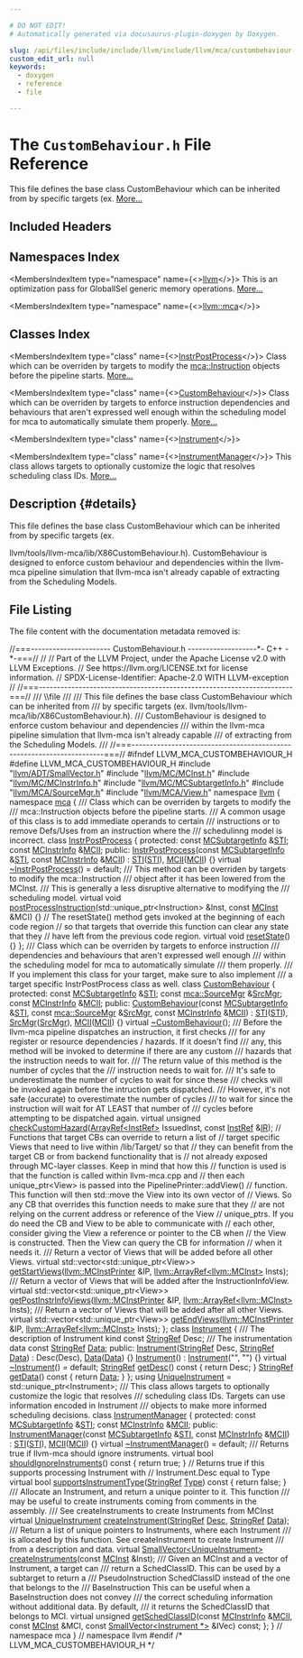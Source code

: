 ```yaml
---

# DO NOT EDIT!
# Automatically generated via docusaurus-plugin-doxygen by Doxygen.

slug: /api/files/include/include/llvm/include/llvm/mca/custombehaviour-h
custom_edit_url: null
keywords:
  - doxygen
  - reference
  - file

---
```





# The `CustomBehaviour.h` File Reference

<DoxygenPage pluginConfig={pluginConfig}>

This file defines the base class CustomBehaviour which can be inherited from by specific targets (ex. <a href="#details">More...</a>

## Included Headers

<IncludesList>
<IncludesListItem
  filePath="llvm/ADT/SmallVector.h"
  permalink="/docs/api/files/include/include/llvm/include/llvm/adt/smallvector-h"
  isLocal="true" />
<IncludesListItem
  filePath="llvm/MC/MCInst.h"
  permalink="/docs/api/files/include/include/llvm/include/llvm/mc/mcinst-h"
  isLocal="true" />
<IncludesListItem
  filePath="llvm/MC/MCInstrInfo.h"
  permalink="/docs/api/files/include/include/llvm/include/llvm/mc/mcinstrinfo-h"
  isLocal="true" />
<IncludesListItem
  filePath="llvm/MC/MCSubtargetInfo.h"
  permalink="/docs/api/files/include/include/llvm/include/llvm/mc/mcsubtargetinfo-h"
  isLocal="true" />
<IncludesListItem
  filePath="llvm/MCA/SourceMgr.h"
  permalink="/docs/api/files/include/include/llvm/include/llvm/mca/sourcemgr-h"
  isLocal="true" />
<IncludesListItem
  filePath="llvm/MCA/View.h"
  permalink="/docs/api/files/include/include/llvm/include/llvm/mca/view-h"
  isLocal="true" />
</IncludesList>

## Namespaces Index

<MembersIndex>

<MembersIndexItem
  type="namespace"
  name={<><a href="/docs/api/namespaces/llvm">llvm</a></>}>
This is an optimization pass for GlobalISel generic memory operations. <a href="/docs/api/namespaces/llvm/#details">More...</a>
</MembersIndexItem>

<MembersIndexItem
  type="namespace"
  name={<><a href="/docs/api/namespaces/llvm/mca">llvm::mca</a></>}>
</MembersIndexItem>

</MembersIndex>

## Classes Index

<MembersIndex>

<MembersIndexItem
  type="class"
  name={<><a href="/docs/api/classes/llvm/mca/instrpostprocess">InstrPostProcess</a></>}>
Class which can be overriden by targets to modify the <a href="/docs/api/classes/llvm/mca/instruction">mca::Instruction</a> objects before the pipeline starts. <a href="/docs/api/classes/llvm/mca/instrpostprocess/#details">More...</a>
</MembersIndexItem>

<MembersIndexItem
  type="class"
  name={<><a href="/docs/api/classes/llvm/mca/custombehaviour">CustomBehaviour</a></>}>
Class which can be overriden by targets to enforce instruction dependencies and behaviours that aren&#39;t expressed well enough within the scheduling model for mca to automatically simulate them properly. <a href="/docs/api/classes/llvm/mca/custombehaviour/#details">More...</a>
</MembersIndexItem>

<MembersIndexItem
  type="class"
  name={<><a href="/docs/api/classes/llvm/mca/instrument">Instrument</a></>}>
</MembersIndexItem>

<MembersIndexItem
  type="class"
  name={<><a href="/docs/api/classes/llvm/mca/instrumentmanager">InstrumentManager</a></>}>
This class allows targets to optionally customize the logic that resolves scheduling class IDs. <a href="/docs/api/classes/llvm/mca/instrumentmanager/#details">More...</a>
</MembersIndexItem>

</MembersIndex>

## Description {#details}

This file defines the base class CustomBehaviour which can be inherited from by specific targets (ex.

llvm/tools/llvm-mca/lib/X86CustomBehaviour.h). CustomBehaviour is designed to enforce custom behaviour and dependencies within the llvm-mca pipeline simulation that llvm-mca isn&#39;t already capable of extracting from the Scheduling Models.

## File Listing

The file content with the documentation metadata removed is:

<ProgramListing>

<Link id="l00001" /><CodeLine lineNumber="1"><Highlight kind="comment">//===---------------------- CustomBehaviour.h -------------------&#42;- C++ -&#42;-===//</Highlight><Highlight kind="normal"></Highlight></CodeLine>
<Link id="l00002" /><CodeLine lineNumber="2"><Highlight kind="normal"></Highlight><Highlight kind="comment">//</Highlight><Highlight kind="normal"></Highlight></CodeLine>
<Link id="l00003" /><CodeLine lineNumber="3"><Highlight kind="normal"></Highlight><Highlight kind="comment">// Part of the LLVM Project, under the Apache License v2.0 with LLVM Exceptions.</Highlight><Highlight kind="normal"></Highlight></CodeLine>
<Link id="l00004" /><CodeLine lineNumber="4"><Highlight kind="normal"></Highlight><Highlight kind="comment">// See https://llvm.org/LICENSE.txt for license information.</Highlight><Highlight kind="normal"></Highlight></CodeLine>
<Link id="l00005" /><CodeLine lineNumber="5"><Highlight kind="normal"></Highlight><Highlight kind="comment">// SPDX-License-Identifier: Apache-2.0 WITH LLVM-exception</Highlight><Highlight kind="normal"></Highlight></CodeLine>
<Link id="l00006" /><CodeLine lineNumber="6"><Highlight kind="normal"></Highlight><Highlight kind="comment">//</Highlight><Highlight kind="normal"></Highlight></CodeLine>
<Link id="l00007" /><CodeLine lineNumber="7"><Highlight kind="normal"></Highlight><Highlight kind="comment">//===----------------------------------------------------------------------===//</Highlight><Highlight kind="comment"></Highlight></CodeLine>
<Link id="l00008" /><CodeLine lineNumber="8"><Highlight kind="comment">/// \\file</Highlight></CodeLine>
<Link id="l00009" /><CodeLine lineNumber="9"><Highlight kind="comment">///</Highlight></CodeLine>
<Link id="l00010" /><CodeLine lineNumber="10"><Highlight kind="comment">/// This file defines the base class CustomBehaviour which can be inherited from</Highlight></CodeLine>
<Link id="l00011" /><CodeLine lineNumber="11"><Highlight kind="comment">/// by specific targets (ex. llvm/tools/llvm-mca/lib/X86CustomBehaviour.h).</Highlight></CodeLine>
<Link id="l00012" /><CodeLine lineNumber="12"><Highlight kind="comment">/// CustomBehaviour is designed to enforce custom behaviour and dependencies</Highlight></CodeLine>
<Link id="l00013" /><CodeLine lineNumber="13"><Highlight kind="comment">/// within the llvm-mca pipeline simulation that llvm-mca isn&#39;t already capable</Highlight></CodeLine>
<Link id="l00014" /><CodeLine lineNumber="14"><Highlight kind="comment">/// of extracting from the Scheduling Models.</Highlight></CodeLine>
<Link id="l00015" /><CodeLine lineNumber="15"><Highlight kind="comment">///</Highlight><Highlight kind="normal"></Highlight></CodeLine>
<Link id="l00016" /><CodeLine lineNumber="16"><Highlight kind="normal"></Highlight><Highlight kind="comment">//===----------------------------------------------------------------------===//</Highlight><Highlight kind="normal"></Highlight></CodeLine>
<Link id="l00017" /><CodeLine lineNumber="17"><Highlight kind="normal"></Highlight></CodeLine>
<Link id="l00018" /><CodeLine lineNumber="18"><Highlight kind="normal"></Highlight><Highlight kind="preprocessor">#ifndef LLVM&#95;MCA&#95;CUSTOMBEHAVIOUR&#95;H</Highlight><Highlight kind="normal"></Highlight></CodeLine>
<Link id="l00019" /><CodeLine lineNumber="19"><Highlight kind="normal"></Highlight><Highlight kind="preprocessor">#define LLVM&#95;MCA&#95;CUSTOMBEHAVIOUR&#95;H</Highlight><Highlight kind="normal"></Highlight></CodeLine>
<Link id="l00020" /><CodeLine lineNumber="20"><Highlight kind="normal"></Highlight></CodeLine>
<Link id="l00021" /><CodeLine lineNumber="21"><Highlight kind="normal"></Highlight><Highlight kind="preprocessor">#include &quot;<a href="/docs/api/files/include/include/llvm/include/llvm/adt/smallvector-h">llvm/ADT/SmallVector.h</a>&quot;</Highlight><Highlight kind="normal"></Highlight></CodeLine>
<Link id="l00022" /><CodeLine lineNumber="22"><Highlight kind="normal"></Highlight><Highlight kind="preprocessor">#include &quot;<a href="/docs/api/files/include/include/llvm/include/llvm/mc/mcinst-h">llvm/MC/MCInst.h</a>&quot;</Highlight><Highlight kind="normal"></Highlight></CodeLine>
<Link id="l00023" /><CodeLine lineNumber="23"><Highlight kind="normal"></Highlight><Highlight kind="preprocessor">#include &quot;<a href="/docs/api/files/include/include/llvm/include/llvm/mc/mcinstrinfo-h">llvm/MC/MCInstrInfo.h</a>&quot;</Highlight><Highlight kind="normal"></Highlight></CodeLine>
<Link id="l00024" /><CodeLine lineNumber="24"><Highlight kind="normal"></Highlight><Highlight kind="preprocessor">#include &quot;<a href="/docs/api/files/include/include/llvm/include/llvm/mc/mcsubtargetinfo-h">llvm/MC/MCSubtargetInfo.h</a>&quot;</Highlight><Highlight kind="normal"></Highlight></CodeLine>
<Link id="l00025" /><CodeLine lineNumber="25"><Highlight kind="normal"></Highlight><Highlight kind="preprocessor">#include &quot;<a href="/docs/api/files/include/include/llvm/include/llvm/mca/sourcemgr-h">llvm/MCA/SourceMgr.h</a>&quot;</Highlight><Highlight kind="normal"></Highlight></CodeLine>
<Link id="l00026" /><CodeLine lineNumber="26"><Highlight kind="normal"></Highlight><Highlight kind="preprocessor">#include &quot;<a href="/docs/api/files/include/include/llvm/include/llvm/mca/view-h">llvm/MCA/View.h</a>&quot;</Highlight><Highlight kind="normal"></Highlight></CodeLine>
<Link id="l00027" /><CodeLine lineNumber="27"><Highlight kind="normal"></Highlight></CodeLine>
<Link id="l00028" /><CodeLine lineNumber="28"><Highlight kind="normal"></Highlight><Highlight kind="keyword">namespace </Highlight><Highlight kind="normal"><a href="/docs/api/namespaces/llvm">llvm</a> &#123;</Highlight></CodeLine>
<Link id="l00029" /><CodeLine lineNumber="29"><Highlight kind="normal"></Highlight><Highlight kind="keyword">namespace </Highlight><Highlight kind="normal"><a href="/docs/api/namespaces/llvm/mca">mca</a> &#123;</Highlight></CodeLine>
<Link id="l00030" /><CodeLine lineNumber="30"><Highlight kind="normal"></Highlight><Highlight kind="comment"></Highlight></CodeLine>
<Link id="l00031" /><CodeLine lineNumber="31"><Highlight kind="comment">/// Class which can be overriden by targets to modify the</Highlight></CodeLine>
<Link id="l00032" /><CodeLine lineNumber="32"><Highlight kind="comment">/// mca::Instruction objects before the pipeline starts.</Highlight></CodeLine>
<Link id="l00033" /><CodeLine lineNumber="33"><Highlight kind="comment">/// A common usage of this class is to add immediate operands to certain</Highlight></CodeLine>
<Link id="l00034" /><CodeLine lineNumber="34"><Highlight kind="comment">/// instructions or to remove Defs/Uses from an instruction where the</Highlight></CodeLine>
<Link id="l00035" /><CodeLine lineNumber="35"><Highlight kind="comment">/// schedulinng model is incorrect.</Highlight><Highlight kind="normal"></Highlight></CodeLine>
<Link id="l00036" /><CodeLine lineNumber="36" lineLink="/docs/api/classes/llvm/mca/instrpostprocess"><Highlight kind="normal"></Highlight><Highlight kind="keyword">class </Highlight><Highlight kind="normal"><a href="/docs/api/classes/llvm/mca/instrpostprocess/#ad0c98ba2801809b09e24b4c270abcc85">InstrPostProcess</a> &#123;</Highlight></CodeLine>
<Link id="l00037" /><CodeLine lineNumber="37"><Highlight kind="normal"></Highlight><Highlight kind="keyword">protected</Highlight><Highlight kind="normal">:</Highlight></CodeLine>
<Link id="l00038" /><CodeLine lineNumber="38" lineLink="/docs/api/classes/llvm/mca/instrpostprocess/#a7c4d4cfb0828cb3ed1f40e38b1ca3c2a"><Highlight kind="normal">  </Highlight><Highlight kind="keyword">const</Highlight><Highlight kind="normal"> <a href="/docs/api/classes/llvm/mcsubtargetinfo">MCSubtargetInfo</a> &amp;<a href="/docs/api/classes/llvm/mca/instrpostprocess/#a7c4d4cfb0828cb3ed1f40e38b1ca3c2a">STI</a>;</Highlight></CodeLine>
<Link id="l00039" /><CodeLine lineNumber="39" lineLink="/docs/api/classes/llvm/mca/instrpostprocess/#aac08030fd3e230d4d35e745849ecd789"><Highlight kind="normal">  </Highlight><Highlight kind="keyword">const</Highlight><Highlight kind="normal"> <a href="/docs/api/classes/llvm/mcinstrinfo">MCInstrInfo</a> &amp;<a href="/docs/api/classes/llvm/mca/instrpostprocess/#aac08030fd3e230d4d35e745849ecd789">MCII</a>;</Highlight></CodeLine>
<Link id="l00040" /><CodeLine lineNumber="40"><Highlight kind="normal"></Highlight></CodeLine>
<Link id="l00041" /><CodeLine lineNumber="41"><Highlight kind="normal"></Highlight><Highlight kind="keyword">public</Highlight><Highlight kind="normal">:</Highlight></CodeLine>
<Link id="l00042" /><CodeLine lineNumber="42" lineLink="/docs/api/classes/llvm/mca/instrpostprocess/#ad0c98ba2801809b09e24b4c270abcc85"><Highlight kind="normal">  <a href="/docs/api/classes/llvm/mca/instrpostprocess/#ad0c98ba2801809b09e24b4c270abcc85">InstrPostProcess</a>(</Highlight><Highlight kind="keyword">const</Highlight><Highlight kind="normal"> <a href="/docs/api/classes/llvm/mcsubtargetinfo">MCSubtargetInfo</a> &amp;<a href="/docs/api/classes/llvm/mca/instrpostprocess/#a7c4d4cfb0828cb3ed1f40e38b1ca3c2a">STI</a>, </Highlight><Highlight kind="keyword">const</Highlight><Highlight kind="normal"> <a href="/docs/api/classes/llvm/mcinstrinfo">MCInstrInfo</a> &amp;<a href="/docs/api/classes/llvm/mca/instrpostprocess/#aac08030fd3e230d4d35e745849ecd789">MCII</a>)</Highlight></CodeLine>
<Link id="l00043" /><CodeLine lineNumber="43"><Highlight kind="normal">      : <a href="/docs/api/classes/llvm/mca/instrpostprocess/#a7c4d4cfb0828cb3ed1f40e38b1ca3c2a">STI</a>(<a href="/docs/api/classes/llvm/mca/instrpostprocess/#a7c4d4cfb0828cb3ed1f40e38b1ca3c2a">STI</a>), <a href="/docs/api/classes/llvm/mca/instrpostprocess/#aac08030fd3e230d4d35e745849ecd789">MCII</a>(<a href="/docs/api/classes/llvm/mca/instrpostprocess/#aac08030fd3e230d4d35e745849ecd789">MCII</a>) &#123;&#125;</Highlight></CodeLine>
<Link id="l00044" /><CodeLine lineNumber="44"><Highlight kind="normal"></Highlight></CodeLine>
<Link id="l00045" /><CodeLine lineNumber="45" lineLink="/docs/api/classes/llvm/mca/instrpostprocess/#a1a7f5a72800cd6ee9f084b8d384a9b63"><Highlight kind="normal">  </Highlight><Highlight kind="keyword">virtual</Highlight><Highlight kind="normal"> <a href="/docs/api/classes/llvm/mca/instrpostprocess/#a1a7f5a72800cd6ee9f084b8d384a9b63">~InstrPostProcess</a>() = </Highlight><Highlight kind="keywordflow">default</Highlight><Highlight kind="normal">;</Highlight></CodeLine>
<Link id="l00046" /><CodeLine lineNumber="46"><Highlight kind="normal"></Highlight><Highlight kind="comment"></Highlight></CodeLine>
<Link id="l00047" /><CodeLine lineNumber="47"><Highlight kind="comment">  /// This method can be overriden by targets to modify the mca::Instruction</Highlight></CodeLine>
<Link id="l00048" /><CodeLine lineNumber="48"><Highlight kind="comment">  /// object after it has been lowered from the MCInst.</Highlight></CodeLine>
<Link id="l00049" /><CodeLine lineNumber="49"><Highlight kind="comment">  /// This is generally a less disruptive alternative to modifying the</Highlight></CodeLine>
<Link id="l00050" /><CodeLine lineNumber="50"><Highlight kind="comment">  /// scheduling model.</Highlight><Highlight kind="normal"></Highlight></CodeLine>
<Link id="l00051" /><CodeLine lineNumber="51" lineLink="/docs/api/classes/llvm/mca/instrpostprocess/#a0aebc085377df021eeab8e14dd58d6b0"><Highlight kind="normal">  </Highlight><Highlight kind="keyword">virtual</Highlight><Highlight kind="normal"> </Highlight><Highlight kind="keywordtype">void</Highlight><Highlight kind="normal"> <a href="/docs/api/classes/llvm/mca/instrpostprocess/#a0aebc085377df021eeab8e14dd58d6b0">postProcessInstruction</a>(std::unique&#95;ptr&lt;Instruction&gt; &amp;Inst,</Highlight></CodeLine>
<Link id="l00052" /><CodeLine lineNumber="52"><Highlight kind="normal">                                      </Highlight><Highlight kind="keyword">const</Highlight><Highlight kind="normal"> <a href="/docs/api/classes/llvm/mcinst">MCInst</a> &amp;MCI) &#123;&#125;</Highlight></CodeLine>
<Link id="l00053" /><CodeLine lineNumber="53"><Highlight kind="normal"></Highlight></CodeLine>
<Link id="l00054" /><CodeLine lineNumber="54"><Highlight kind="normal">  </Highlight><Highlight kind="comment">// The resetState() method gets invoked at the beginning of each code region</Highlight><Highlight kind="normal"></Highlight></CodeLine>
<Link id="l00055" /><CodeLine lineNumber="55"><Highlight kind="normal">  </Highlight><Highlight kind="comment">// so that targets that override this function can clear any state that they</Highlight><Highlight kind="normal"></Highlight></CodeLine>
<Link id="l00056" /><CodeLine lineNumber="56"><Highlight kind="normal">  </Highlight><Highlight kind="comment">// have left from the previous code region.</Highlight><Highlight kind="normal"></Highlight></CodeLine>
<Link id="l00057" /><CodeLine lineNumber="57" lineLink="/docs/api/classes/llvm/mca/instrpostprocess/#ae60ea005c6d78a21c2e8ebbd22fbd6c6"><Highlight kind="normal">  </Highlight><Highlight kind="keyword">virtual</Highlight><Highlight kind="normal"> </Highlight><Highlight kind="keywordtype">void</Highlight><Highlight kind="normal"> <a href="/docs/api/classes/llvm/mca/instrpostprocess/#ae60ea005c6d78a21c2e8ebbd22fbd6c6">resetState</a>() &#123;&#125;</Highlight></CodeLine>
<Link id="l00058" /><CodeLine lineNumber="58"><Highlight kind="normal">&#125;;</Highlight></CodeLine>
<Link id="l00059" /><CodeLine lineNumber="59"><Highlight kind="normal"></Highlight><Highlight kind="comment"></Highlight></CodeLine>
<Link id="l00060" /><CodeLine lineNumber="60"><Highlight kind="comment">/// Class which can be overriden by targets to enforce instruction</Highlight></CodeLine>
<Link id="l00061" /><CodeLine lineNumber="61"><Highlight kind="comment">/// dependencies and behaviours that aren&#39;t expressed well enough</Highlight></CodeLine>
<Link id="l00062" /><CodeLine lineNumber="62"><Highlight kind="comment">/// within the scheduling model for mca to automatically simulate</Highlight></CodeLine>
<Link id="l00063" /><CodeLine lineNumber="63"><Highlight kind="comment">/// them properly.</Highlight></CodeLine>
<Link id="l00064" /><CodeLine lineNumber="64"><Highlight kind="comment">/// If you implement this class for your target, make sure to also implement</Highlight></CodeLine>
<Link id="l00065" /><CodeLine lineNumber="65"><Highlight kind="comment">/// a target specific InstrPostProcess class as well.</Highlight><Highlight kind="normal"></Highlight></CodeLine>
<Link id="l00066" /><CodeLine lineNumber="66" lineLink="/docs/api/classes/llvm/mca/custombehaviour"><Highlight kind="normal"></Highlight><Highlight kind="keyword">class </Highlight><Highlight kind="normal"><a href="/docs/api/classes/llvm/mca/custombehaviour/#ad9c2ca3f16c7d9d1c6cd4a20269ba729">CustomBehaviour</a> &#123;</Highlight></CodeLine>
<Link id="l00067" /><CodeLine lineNumber="67"><Highlight kind="normal"></Highlight><Highlight kind="keyword">protected</Highlight><Highlight kind="normal">:</Highlight></CodeLine>
<Link id="l00068" /><CodeLine lineNumber="68" lineLink="/docs/api/classes/llvm/mca/custombehaviour/#a8f327d1084786084e10242b9868cdf74"><Highlight kind="normal">  </Highlight><Highlight kind="keyword">const</Highlight><Highlight kind="normal"> <a href="/docs/api/classes/llvm/mcsubtargetinfo">MCSubtargetInfo</a> &amp;<a href="/docs/api/classes/llvm/mca/custombehaviour/#a8f327d1084786084e10242b9868cdf74">STI</a>;</Highlight></CodeLine>
<Link id="l00069" /><CodeLine lineNumber="69" lineLink="/docs/api/classes/llvm/mca/custombehaviour/#a818762e038ef7ffa0d5c2bc9822961c5"><Highlight kind="normal">  </Highlight><Highlight kind="keyword">const</Highlight><Highlight kind="normal"> <a href="/docs/api/structs/llvm/mca/sourcemgr">mca::SourceMgr</a> &amp;<a href="/docs/api/classes/llvm/mca/custombehaviour/#a818762e038ef7ffa0d5c2bc9822961c5">SrcMgr</a>;</Highlight></CodeLine>
<Link id="l00070" /><CodeLine lineNumber="70" lineLink="/docs/api/classes/llvm/mca/custombehaviour/#a15a50057bc7184990fc2b2885321821b"><Highlight kind="normal">  </Highlight><Highlight kind="keyword">const</Highlight><Highlight kind="normal"> <a href="/docs/api/classes/llvm/mcinstrinfo">MCInstrInfo</a> &amp;<a href="/docs/api/classes/llvm/mca/custombehaviour/#a15a50057bc7184990fc2b2885321821b">MCII</a>;</Highlight></CodeLine>
<Link id="l00071" /><CodeLine lineNumber="71"><Highlight kind="normal"></Highlight></CodeLine>
<Link id="l00072" /><CodeLine lineNumber="72"><Highlight kind="normal"></Highlight><Highlight kind="keyword">public</Highlight><Highlight kind="normal">:</Highlight></CodeLine>
<Link id="l00073" /><CodeLine lineNumber="73" lineLink="/docs/api/classes/llvm/mca/custombehaviour/#ad9c2ca3f16c7d9d1c6cd4a20269ba729"><Highlight kind="normal">  <a href="/docs/api/classes/llvm/mca/custombehaviour/#ad9c2ca3f16c7d9d1c6cd4a20269ba729">CustomBehaviour</a>(</Highlight><Highlight kind="keyword">const</Highlight><Highlight kind="normal"> <a href="/docs/api/classes/llvm/mcsubtargetinfo">MCSubtargetInfo</a> &amp;<a href="/docs/api/classes/llvm/mca/custombehaviour/#a8f327d1084786084e10242b9868cdf74">STI</a>, </Highlight><Highlight kind="keyword">const</Highlight><Highlight kind="normal"> <a href="/docs/api/structs/llvm/mca/sourcemgr">mca::SourceMgr</a> &amp;<a href="/docs/api/classes/llvm/mca/custombehaviour/#a818762e038ef7ffa0d5c2bc9822961c5">SrcMgr</a>,</Highlight></CodeLine>
<Link id="l00074" /><CodeLine lineNumber="74"><Highlight kind="normal">                  </Highlight><Highlight kind="keyword">const</Highlight><Highlight kind="normal"> <a href="/docs/api/classes/llvm/mcinstrinfo">MCInstrInfo</a> &amp;<a href="/docs/api/classes/llvm/mca/custombehaviour/#a15a50057bc7184990fc2b2885321821b">MCII</a>)</Highlight></CodeLine>
<Link id="l00075" /><CodeLine lineNumber="75"><Highlight kind="normal">      : <a href="/docs/api/classes/llvm/mca/custombehaviour/#a8f327d1084786084e10242b9868cdf74">STI</a>(<a href="/docs/api/classes/llvm/mca/custombehaviour/#a8f327d1084786084e10242b9868cdf74">STI</a>), <a href="/docs/api/classes/llvm/mca/custombehaviour/#a818762e038ef7ffa0d5c2bc9822961c5">SrcMgr</a>(<a href="/docs/api/classes/llvm/mca/custombehaviour/#a818762e038ef7ffa0d5c2bc9822961c5">SrcMgr</a>), <a href="/docs/api/classes/llvm/mca/custombehaviour/#a15a50057bc7184990fc2b2885321821b">MCII</a>(<a href="/docs/api/classes/llvm/mca/custombehaviour/#a15a50057bc7184990fc2b2885321821b">MCII</a>) &#123;&#125;</Highlight></CodeLine>
<Link id="l00076" /><CodeLine lineNumber="76"><Highlight kind="normal"></Highlight></CodeLine>
<Link id="l00077" /><CodeLine lineNumber="77" lineLink="/docs/api/classes/llvm/mca/custombehaviour/#a62666ccd5a13e55da4d4b03c80a4c75f"><Highlight kind="normal">  </Highlight><Highlight kind="keyword">virtual</Highlight><Highlight kind="normal"> <a href="/docs/api/classes/llvm/mca/custombehaviour/#a62666ccd5a13e55da4d4b03c80a4c75f">~CustomBehaviour</a>();</Highlight></CodeLine>
<Link id="l00078" /><CodeLine lineNumber="78"><Highlight kind="normal"></Highlight><Highlight kind="comment"></Highlight></CodeLine>
<Link id="l00079" /><CodeLine lineNumber="79"><Highlight kind="comment">  /// Before the llvm-mca pipeline dispatches an instruction, it first checks</Highlight></CodeLine>
<Link id="l00080" /><CodeLine lineNumber="80"><Highlight kind="comment">  /// for any register or resource dependencies / hazards. If it doesn&#39;t find</Highlight></CodeLine>
<Link id="l00081" /><CodeLine lineNumber="81"><Highlight kind="comment">  /// any, this method will be invoked to determine if there are any custom</Highlight></CodeLine>
<Link id="l00082" /><CodeLine lineNumber="82"><Highlight kind="comment">  /// hazards that the instruction needs to wait for.</Highlight></CodeLine>
<Link id="l00083" /><CodeLine lineNumber="83"><Highlight kind="comment">  /// The return value of this method is the number of cycles that the</Highlight></CodeLine>
<Link id="l00084" /><CodeLine lineNumber="84"><Highlight kind="comment">  /// instruction needs to wait for.</Highlight></CodeLine>
<Link id="l00085" /><CodeLine lineNumber="85"><Highlight kind="comment">  /// It&#39;s safe to underestimate the number of cycles to wait for since these</Highlight></CodeLine>
<Link id="l00086" /><CodeLine lineNumber="86"><Highlight kind="comment">  /// checks will be invoked again before the intruction gets dispatched.</Highlight></CodeLine>
<Link id="l00087" /><CodeLine lineNumber="87"><Highlight kind="comment">  /// However, it&#39;s not safe (accurate) to overestimate the number of cycles</Highlight></CodeLine>
<Link id="l00088" /><CodeLine lineNumber="88"><Highlight kind="comment">  /// to wait for since the instruction will wait for AT LEAST that number of</Highlight></CodeLine>
<Link id="l00089" /><CodeLine lineNumber="89"><Highlight kind="comment">  /// cycles before attempting to be dispatched again.</Highlight><Highlight kind="normal"></Highlight></CodeLine>
<Link id="l00090" /><CodeLine lineNumber="90"><Highlight kind="normal">  </Highlight><Highlight kind="keyword">virtual</Highlight><Highlight kind="normal"> </Highlight><Highlight kind="keywordtype">unsigned</Highlight><Highlight kind="normal"> <a href="/docs/api/classes/llvm/mca/custombehaviour/#a1733693fc63741279331007c38453223">checkCustomHazard</a>(<a href="/docs/api/classes/llvm/arrayref">ArrayRef&lt;InstRef&gt;</a> IssuedInst,</Highlight></CodeLine>
<Link id="l00091" /><CodeLine lineNumber="91"><Highlight kind="normal">                                     </Highlight><Highlight kind="keyword">const</Highlight><Highlight kind="normal"> <a href="/docs/api/classes/llvm/mca/instref">InstRef</a> &amp;<a href="/docs/api/files/lib/lib/codegen/lib/codegen/globalisel/legalizer-cpp/#a05ab4853f7153e537774d02580e761ec">IR</a>);</Highlight></CodeLine>
<Link id="l00092" /><CodeLine lineNumber="92"><Highlight kind="normal"></Highlight></CodeLine>
<Link id="l00093" /><CodeLine lineNumber="93"><Highlight kind="normal">  </Highlight><Highlight kind="comment">// Functions that target CBs can override to return a list of</Highlight><Highlight kind="normal"></Highlight></CodeLine>
<Link id="l00094" /><CodeLine lineNumber="94"><Highlight kind="normal">  </Highlight><Highlight kind="comment">// target specific Views that need to live within /lib/Target/ so that</Highlight><Highlight kind="normal"></Highlight></CodeLine>
<Link id="l00095" /><CodeLine lineNumber="95"><Highlight kind="normal">  </Highlight><Highlight kind="comment">// they can benefit from the target CB or from backend functionality that is</Highlight><Highlight kind="normal"></Highlight></CodeLine>
<Link id="l00096" /><CodeLine lineNumber="96"><Highlight kind="normal">  </Highlight><Highlight kind="comment">// not already exposed through MC-layer classes. Keep in mind that how this</Highlight><Highlight kind="normal"></Highlight></CodeLine>
<Link id="l00097" /><CodeLine lineNumber="97"><Highlight kind="normal">  </Highlight><Highlight kind="comment">// function is used is that the function is called within llvm-mca.cpp and</Highlight><Highlight kind="normal"></Highlight></CodeLine>
<Link id="l00098" /><CodeLine lineNumber="98"><Highlight kind="normal">  </Highlight><Highlight kind="comment">// then each unique&#95;ptr&lt;View&gt; is passed into the PipelinePrinter::addView()</Highlight><Highlight kind="normal"></Highlight></CodeLine>
<Link id="l00099" /><CodeLine lineNumber="99"><Highlight kind="normal">  </Highlight><Highlight kind="comment">// function. This function will then std::move the View into its own vector of</Highlight><Highlight kind="normal"></Highlight></CodeLine>
<Link id="l00100" /><CodeLine lineNumber="100"><Highlight kind="normal">  </Highlight><Highlight kind="comment">// Views. So any CB that overrides this function needs to make sure that they</Highlight><Highlight kind="normal"></Highlight></CodeLine>
<Link id="l00101" /><CodeLine lineNumber="101"><Highlight kind="normal">  </Highlight><Highlight kind="comment">// are not relying on the current address or reference of the View</Highlight><Highlight kind="normal"></Highlight></CodeLine>
<Link id="l00102" /><CodeLine lineNumber="102"><Highlight kind="normal">  </Highlight><Highlight kind="comment">// unique&#95;ptrs. If you do need the CB and View to be able to communicate with</Highlight><Highlight kind="normal"></Highlight></CodeLine>
<Link id="l00103" /><CodeLine lineNumber="103"><Highlight kind="normal">  </Highlight><Highlight kind="comment">// each other, consider giving the View a reference or pointer to the CB when</Highlight><Highlight kind="normal"></Highlight></CodeLine>
<Link id="l00104" /><CodeLine lineNumber="104"><Highlight kind="normal">  </Highlight><Highlight kind="comment">// the View is constructed. Then the View can query the CB for information</Highlight><Highlight kind="normal"></Highlight></CodeLine>
<Link id="l00105" /><CodeLine lineNumber="105"><Highlight kind="normal">  </Highlight><Highlight kind="comment">// when it needs it.</Highlight><Highlight kind="comment"></Highlight></CodeLine>
<Link id="l00106" /><CodeLine lineNumber="106"><Highlight kind="comment">  /// Return a vector of Views that will be added before all other Views.</Highlight><Highlight kind="normal"></Highlight></CodeLine>
<Link id="l00107" /><CodeLine lineNumber="107"><Highlight kind="normal">  </Highlight><Highlight kind="keyword">virtual</Highlight><Highlight kind="normal"> std::vector&lt;std::unique&#95;ptr&lt;View&gt;&gt;</Highlight></CodeLine>
<Link id="l00108" /><CodeLine lineNumber="108"><Highlight kind="normal">  <a href="/docs/api/classes/llvm/mca/custombehaviour/#ad9342f37242dde1bc862f0441a82fd5e">getStartViews</a>(<a href="/docs/api/classes/llvm/mcinstprinter">llvm::MCInstPrinter</a> &amp;IP, <a href="/docs/api/classes/llvm/arrayref">llvm::ArrayRef&lt;llvm::MCInst&gt;</a> Insts);</Highlight><Highlight kind="comment"></Highlight></CodeLine>
<Link id="l00109" /><CodeLine lineNumber="109"><Highlight kind="comment">  /// Return a vector of Views that will be added after the InstructionInfoView.</Highlight><Highlight kind="normal"></Highlight></CodeLine>
<Link id="l00110" /><CodeLine lineNumber="110"><Highlight kind="normal">  </Highlight><Highlight kind="keyword">virtual</Highlight><Highlight kind="normal"> std::vector&lt;std::unique&#95;ptr&lt;View&gt;&gt;</Highlight></CodeLine>
<Link id="l00111" /><CodeLine lineNumber="111"><Highlight kind="normal">  <a href="/docs/api/classes/llvm/mca/custombehaviour/#a6d04044329947a112b3194db8b15a49e">getPostInstrInfoViews</a>(<a href="/docs/api/classes/llvm/mcinstprinter">llvm::MCInstPrinter</a> &amp;IP,</Highlight></CodeLine>
<Link id="l00112" /><CodeLine lineNumber="112"><Highlight kind="normal">                        <a href="/docs/api/classes/llvm/arrayref">llvm::ArrayRef&lt;llvm::MCInst&gt;</a> Insts);</Highlight><Highlight kind="comment"></Highlight></CodeLine>
<Link id="l00113" /><CodeLine lineNumber="113"><Highlight kind="comment">  /// Return a vector of Views that will be added after all other Views.</Highlight><Highlight kind="normal"></Highlight></CodeLine>
<Link id="l00114" /><CodeLine lineNumber="114"><Highlight kind="normal">  </Highlight><Highlight kind="keyword">virtual</Highlight><Highlight kind="normal"> std::vector&lt;std::unique&#95;ptr&lt;View&gt;&gt;</Highlight></CodeLine>
<Link id="l00115" /><CodeLine lineNumber="115"><Highlight kind="normal">  <a href="/docs/api/classes/llvm/mca/custombehaviour/#a0a73f42bda40682efac9f25123e4e8bd">getEndViews</a>(<a href="/docs/api/classes/llvm/mcinstprinter">llvm::MCInstPrinter</a> &amp;IP, <a href="/docs/api/classes/llvm/arrayref">llvm::ArrayRef&lt;llvm::MCInst&gt;</a> Insts);</Highlight></CodeLine>
<Link id="l00116" /><CodeLine lineNumber="116"><Highlight kind="normal">&#125;;</Highlight></CodeLine>
<Link id="l00117" /><CodeLine lineNumber="117"><Highlight kind="normal"></Highlight></CodeLine>
<Link id="l00118" /><CodeLine lineNumber="118" lineLink="/docs/api/classes/llvm/mca/instrument"><Highlight kind="normal"></Highlight><Highlight kind="keyword">class </Highlight><Highlight kind="normal"><a href="/docs/api/classes/llvm/mca/instrument/#a1b1476376702fc44da20e152837b6acd">Instrument</a> &#123;</Highlight><Highlight kind="comment"></Highlight></CodeLine>
<Link id="l00119" /><CodeLine lineNumber="119"><Highlight kind="comment">  /// The description of Instrument kind</Highlight><Highlight kind="normal"></Highlight></CodeLine>
<Link id="l00120" /><CodeLine lineNumber="120"><Highlight kind="normal">  </Highlight><Highlight kind="keyword">const</Highlight><Highlight kind="normal"> <a href="/docs/api/classes/llvm/stringref">StringRef</a> Desc;</Highlight></CodeLine>
<Link id="l00121" /><CodeLine lineNumber="121"><Highlight kind="normal"></Highlight><Highlight kind="comment"></Highlight></CodeLine>
<Link id="l00122" /><CodeLine lineNumber="122"><Highlight kind="comment">  /// The instrumentation data</Highlight><Highlight kind="normal"></Highlight></CodeLine>
<Link id="l00123" /><CodeLine lineNumber="123"><Highlight kind="normal">  </Highlight><Highlight kind="keyword">const</Highlight><Highlight kind="normal"> <a href="/docs/api/classes/llvm/stringref">StringRef</a> <a href="/docs/api/namespaces/llvm/#aa20539e89704d20b98b97e9c3feac934">Data</a>;</Highlight></CodeLine>
<Link id="l00124" /><CodeLine lineNumber="124"><Highlight kind="normal"></Highlight></CodeLine>
<Link id="l00125" /><CodeLine lineNumber="125"><Highlight kind="normal"></Highlight><Highlight kind="keyword">public</Highlight><Highlight kind="normal">:</Highlight></CodeLine>
<Link id="l00126" /><CodeLine lineNumber="126" lineLink="/docs/api/classes/llvm/mca/instrument/#a1b1476376702fc44da20e152837b6acd"><Highlight kind="normal">  <a href="/docs/api/classes/llvm/mca/instrument/#a1b1476376702fc44da20e152837b6acd">Instrument</a>(<a href="/docs/api/classes/llvm/stringref">StringRef</a> Desc, <a href="/docs/api/classes/llvm/stringref">StringRef</a> <a href="/docs/api/namespaces/llvm/#aa20539e89704d20b98b97e9c3feac934">Data</a>) : Desc(Desc), <a href="/docs/api/namespaces/llvm/#aa20539e89704d20b98b97e9c3feac934">Data</a>(<a href="/docs/api/namespaces/llvm/#aa20539e89704d20b98b97e9c3feac934">Data</a>) &#123;&#125;</Highlight></CodeLine>
<Link id="l00127" /><CodeLine lineNumber="127"><Highlight kind="normal"></Highlight></CodeLine>
<Link id="l00128" /><CodeLine lineNumber="128" lineLink="/docs/api/classes/llvm/mca/instrument/#a31805de152a180ff8ca82f1ec4c7c872"><Highlight kind="normal">  <a href="/docs/api/classes/llvm/mca/instrument/#a31805de152a180ff8ca82f1ec4c7c872">Instrument</a>() : <a href="/docs/api/classes/llvm/mca/instrument/#a1b1476376702fc44da20e152837b6acd">Instrument</a>(</Highlight><Highlight kind="stringliteral">&quot;&quot;</Highlight><Highlight kind="normal">, </Highlight><Highlight kind="stringliteral">&quot;&quot;</Highlight><Highlight kind="normal">) &#123;&#125;</Highlight></CodeLine>
<Link id="l00129" /><CodeLine lineNumber="129"><Highlight kind="normal"></Highlight></CodeLine>
<Link id="l00130" /><CodeLine lineNumber="130" lineLink="/docs/api/classes/llvm/mca/instrument/#ab276974baa50f418fddf2371efa76c69"><Highlight kind="normal">  </Highlight><Highlight kind="keyword">virtual</Highlight><Highlight kind="normal"> <a href="/docs/api/classes/llvm/mca/instrument/#ab276974baa50f418fddf2371efa76c69">~Instrument</a>() = </Highlight><Highlight kind="keywordflow">default</Highlight><Highlight kind="normal">;</Highlight></CodeLine>
<Link id="l00131" /><CodeLine lineNumber="131"><Highlight kind="normal"></Highlight></CodeLine>
<Link id="l00132" /><CodeLine lineNumber="132" lineLink="/docs/api/classes/llvm/mca/instrument/#ae2efe27e133741ba1e6a82d347e0454c"><Highlight kind="normal">  <a href="/docs/api/classes/llvm/stringref">StringRef</a> <a href="/docs/api/classes/llvm/mca/instrument/#ae2efe27e133741ba1e6a82d347e0454c">getDesc</a>()</Highlight><Highlight kind="keyword"> const </Highlight><Highlight kind="normal">&#123; </Highlight><Highlight kind="keywordflow">return</Highlight><Highlight kind="normal"> Desc; &#125;</Highlight></CodeLine>
<Link id="l00133" /><CodeLine lineNumber="133" lineLink="/docs/api/classes/llvm/mca/instrument/#a05e8f923dee550affdcb2acca3a478a3"><Highlight kind="normal">  <a href="/docs/api/classes/llvm/stringref">StringRef</a> <a href="/docs/api/classes/llvm/mca/instrument/#a05e8f923dee550affdcb2acca3a478a3">getData</a>()</Highlight><Highlight kind="keyword"> const </Highlight><Highlight kind="normal">&#123; </Highlight><Highlight kind="keywordflow">return</Highlight><Highlight kind="normal"> <a href="/docs/api/namespaces/llvm/#aa20539e89704d20b98b97e9c3feac934">Data</a>; &#125;</Highlight></CodeLine>
<Link id="l00134" /><CodeLine lineNumber="134"><Highlight kind="normal">&#125;;</Highlight></CodeLine>
<Link id="l00135" /><CodeLine lineNumber="135"><Highlight kind="normal"></Highlight></CodeLine>
<Link id="l00136" /><CodeLine lineNumber="136" lineLink="/docs/api/namespaces/llvm/mca/#a33806b50f8cfeb26c86a2d73207ea71e"><Highlight kind="normal"></Highlight><Highlight kind="keyword">using </Highlight><Highlight kind="normal"><a href="/docs/api/namespaces/llvm/mca/#a33806b50f8cfeb26c86a2d73207ea71e">UniqueInstrument</a> = std::unique&#95;ptr&lt;Instrument&gt;;</Highlight></CodeLine>
<Link id="l00137" /><CodeLine lineNumber="137"><Highlight kind="normal"></Highlight><Highlight kind="comment"></Highlight></CodeLine>
<Link id="l00138" /><CodeLine lineNumber="138"><Highlight kind="comment">/// This class allows targets to optionally customize the logic that resolves</Highlight></CodeLine>
<Link id="l00139" /><CodeLine lineNumber="139"><Highlight kind="comment">/// scheduling class IDs. Targets can use information encoded in Instrument</Highlight></CodeLine>
<Link id="l00140" /><CodeLine lineNumber="140"><Highlight kind="comment">/// objects to make more informed scheduling decisions.</Highlight><Highlight kind="normal"></Highlight></CodeLine>
<Link id="l00141" /><CodeLine lineNumber="141" lineLink="/docs/api/classes/llvm/mca/instrumentmanager"><Highlight kind="normal"></Highlight><Highlight kind="keyword">class </Highlight><Highlight kind="normal"><a href="/docs/api/classes/llvm/mca/instrumentmanager/#a94189e246106cc5ea4de8e189367482e">InstrumentManager</a> &#123;</Highlight></CodeLine>
<Link id="l00142" /><CodeLine lineNumber="142"><Highlight kind="normal"></Highlight><Highlight kind="keyword">protected</Highlight><Highlight kind="normal">:</Highlight></CodeLine>
<Link id="l00143" /><CodeLine lineNumber="143" lineLink="/docs/api/classes/llvm/mca/instrumentmanager/#af15b8aa847f292c9be1e8bf5ee91142f"><Highlight kind="normal">  </Highlight><Highlight kind="keyword">const</Highlight><Highlight kind="normal"> <a href="/docs/api/classes/llvm/mcsubtargetinfo">MCSubtargetInfo</a> &amp;<a href="/docs/api/classes/llvm/mca/instrumentmanager/#af15b8aa847f292c9be1e8bf5ee91142f">STI</a>;</Highlight></CodeLine>
<Link id="l00144" /><CodeLine lineNumber="144" lineLink="/docs/api/classes/llvm/mca/instrumentmanager/#a34e53b6d8294808eaa4149030ea84437"><Highlight kind="normal">  </Highlight><Highlight kind="keyword">const</Highlight><Highlight kind="normal"> <a href="/docs/api/classes/llvm/mcinstrinfo">MCInstrInfo</a> &amp;<a href="/docs/api/classes/llvm/mca/instrumentmanager/#a34e53b6d8294808eaa4149030ea84437">MCII</a>;</Highlight></CodeLine>
<Link id="l00145" /><CodeLine lineNumber="145"><Highlight kind="normal"></Highlight></CodeLine>
<Link id="l00146" /><CodeLine lineNumber="146"><Highlight kind="normal"></Highlight><Highlight kind="keyword">public</Highlight><Highlight kind="normal">:</Highlight></CodeLine>
<Link id="l00147" /><CodeLine lineNumber="147" lineLink="/docs/api/classes/llvm/mca/instrumentmanager/#a94189e246106cc5ea4de8e189367482e"><Highlight kind="normal">  <a href="/docs/api/classes/llvm/mca/instrumentmanager/#a94189e246106cc5ea4de8e189367482e">InstrumentManager</a>(</Highlight><Highlight kind="keyword">const</Highlight><Highlight kind="normal"> <a href="/docs/api/classes/llvm/mcsubtargetinfo">MCSubtargetInfo</a> &amp;<a href="/docs/api/classes/llvm/mca/instrumentmanager/#af15b8aa847f292c9be1e8bf5ee91142f">STI</a>, </Highlight><Highlight kind="keyword">const</Highlight><Highlight kind="normal"> <a href="/docs/api/classes/llvm/mcinstrinfo">MCInstrInfo</a> &amp;<a href="/docs/api/classes/llvm/mca/instrumentmanager/#a34e53b6d8294808eaa4149030ea84437">MCII</a>)</Highlight></CodeLine>
<Link id="l00148" /><CodeLine lineNumber="148"><Highlight kind="normal">      : <a href="/docs/api/classes/llvm/mca/instrumentmanager/#af15b8aa847f292c9be1e8bf5ee91142f">STI</a>(<a href="/docs/api/classes/llvm/mca/instrumentmanager/#af15b8aa847f292c9be1e8bf5ee91142f">STI</a>), <a href="/docs/api/classes/llvm/mca/instrumentmanager/#a34e53b6d8294808eaa4149030ea84437">MCII</a>(<a href="/docs/api/classes/llvm/mca/instrumentmanager/#a34e53b6d8294808eaa4149030ea84437">MCII</a>) &#123;&#125;</Highlight></CodeLine>
<Link id="l00149" /><CodeLine lineNumber="149"><Highlight kind="normal"></Highlight></CodeLine>
<Link id="l00150" /><CodeLine lineNumber="150" lineLink="/docs/api/classes/llvm/mca/instrumentmanager/#aa71460139fbc7456dcf618913fd2f4b6"><Highlight kind="normal">  </Highlight><Highlight kind="keyword">virtual</Highlight><Highlight kind="normal"> <a href="/docs/api/classes/llvm/mca/instrumentmanager/#aa71460139fbc7456dcf618913fd2f4b6">~InstrumentManager</a>() = </Highlight><Highlight kind="keywordflow">default</Highlight><Highlight kind="normal">;</Highlight></CodeLine>
<Link id="l00151" /><CodeLine lineNumber="151"><Highlight kind="normal"></Highlight><Highlight kind="comment"></Highlight></CodeLine>
<Link id="l00152" /><CodeLine lineNumber="152"><Highlight kind="comment">  /// Returns true if llvm-mca should ignore instruments.</Highlight><Highlight kind="normal"></Highlight></CodeLine>
<Link id="l00153" /><CodeLine lineNumber="153" lineLink="/docs/api/classes/llvm/mca/instrumentmanager/#ab8d799ddb4ad63f286154aaf70f2c3f3"><Highlight kind="normal">  </Highlight><Highlight kind="keyword">virtual</Highlight><Highlight kind="normal"> </Highlight><Highlight kind="keywordtype">bool</Highlight><Highlight kind="normal"> <a href="/docs/api/classes/llvm/mca/instrumentmanager/#ab8d799ddb4ad63f286154aaf70f2c3f3">shouldIgnoreInstruments</a>()</Highlight><Highlight kind="keyword"> const </Highlight><Highlight kind="normal">&#123; </Highlight><Highlight kind="keywordflow">return</Highlight><Highlight kind="normal"> </Highlight><Highlight kind="keyword">true</Highlight><Highlight kind="normal">; &#125;</Highlight></CodeLine>
<Link id="l00154" /><CodeLine lineNumber="154"><Highlight kind="normal"></Highlight></CodeLine>
<Link id="l00155" /><CodeLine lineNumber="155"><Highlight kind="normal">  </Highlight><Highlight kind="comment">// Returns true if this supports processing Instrument with</Highlight><Highlight kind="normal"></Highlight></CodeLine>
<Link id="l00156" /><CodeLine lineNumber="156"><Highlight kind="normal">  </Highlight><Highlight kind="comment">// Instrument.Desc equal to Type</Highlight><Highlight kind="normal"></Highlight></CodeLine>
<Link id="l00157" /><CodeLine lineNumber="157" lineLink="/docs/api/classes/llvm/mca/instrumentmanager/#a580413b7e246be563f29fcb669af5edb"><Highlight kind="normal">  </Highlight><Highlight kind="keyword">virtual</Highlight><Highlight kind="normal"> </Highlight><Highlight kind="keywordtype">bool</Highlight><Highlight kind="normal"> <a href="/docs/api/classes/llvm/mca/instrumentmanager/#a580413b7e246be563f29fcb669af5edb">supportsInstrumentType</a>(<a href="/docs/api/classes/llvm/stringref">StringRef</a> <a href="/docs/api/classes/llvm/type">Type</a>)</Highlight><Highlight kind="keyword"> const </Highlight><Highlight kind="normal">&#123; </Highlight><Highlight kind="keywordflow">return</Highlight><Highlight kind="normal"> </Highlight><Highlight kind="keyword">false</Highlight><Highlight kind="normal">; &#125;</Highlight></CodeLine>
<Link id="l00158" /><CodeLine lineNumber="158"><Highlight kind="normal"></Highlight><Highlight kind="comment"></Highlight></CodeLine>
<Link id="l00159" /><CodeLine lineNumber="159"><Highlight kind="comment">  /// Allocate an Instrument, and return a unique pointer to it. This function</Highlight></CodeLine>
<Link id="l00160" /><CodeLine lineNumber="160"><Highlight kind="comment">  /// may be useful to create instruments coming from comments in the assembly.</Highlight></CodeLine>
<Link id="l00161" /><CodeLine lineNumber="161"><Highlight kind="comment">  /// See createInstruments to create Instruments from MCInst</Highlight><Highlight kind="normal"></Highlight></CodeLine>
<Link id="l00162" /><CodeLine lineNumber="162"><Highlight kind="normal">  </Highlight><Highlight kind="keyword">virtual</Highlight><Highlight kind="normal"> <a href="/docs/api/namespaces/llvm/mca/#a33806b50f8cfeb26c86a2d73207ea71e">UniqueInstrument</a> <a href="/docs/api/classes/llvm/mca/instrumentmanager/#a61084e922fda1cee6e6ccf59c93df24b">createInstrument</a>(<a href="/docs/api/classes/llvm/stringref">StringRef</a> <a href="/docs/api/namespaces/llvm/#a4de98a9acffcef5bb4b31862cb8c72ac">Desc</a>, <a href="/docs/api/classes/llvm/stringref">StringRef</a> <a href="/docs/api/namespaces/llvm/#aa20539e89704d20b98b97e9c3feac934">Data</a>);</Highlight></CodeLine>
<Link id="l00163" /><CodeLine lineNumber="163"><Highlight kind="normal"></Highlight><Highlight kind="comment"></Highlight></CodeLine>
<Link id="l00164" /><CodeLine lineNumber="164"><Highlight kind="comment">  /// Return a list of unique pointers to Instruments, where each Instrument</Highlight></CodeLine>
<Link id="l00165" /><CodeLine lineNumber="165"><Highlight kind="comment">  /// is allocated by this function. See createInstrument to create Instrument</Highlight></CodeLine>
<Link id="l00166" /><CodeLine lineNumber="166"><Highlight kind="comment">  /// from a description and data.</Highlight><Highlight kind="normal"></Highlight></CodeLine>
<Link id="l00167" /><CodeLine lineNumber="167"><Highlight kind="normal">  </Highlight><Highlight kind="keyword">virtual</Highlight><Highlight kind="normal"> <a href="/docs/api/classes/llvm/smallvector">SmallVector&lt;UniqueInstrument&gt;</a> <a href="/docs/api/classes/llvm/mca/instrumentmanager/#a9e01c830a1a9817436ba68e54e716135">createInstruments</a>(</Highlight><Highlight kind="keyword">const</Highlight><Highlight kind="normal"> <a href="/docs/api/classes/llvm/mcinst">MCInst</a> &amp;Inst);</Highlight></CodeLine>
<Link id="l00168" /><CodeLine lineNumber="168"><Highlight kind="normal"></Highlight><Highlight kind="comment"></Highlight></CodeLine>
<Link id="l00169" /><CodeLine lineNumber="169"><Highlight kind="comment">  /// Given an MCInst and a vector of Instrument, a target can</Highlight></CodeLine>
<Link id="l00170" /><CodeLine lineNumber="170"><Highlight kind="comment">  /// return a SchedClassID. This can be used by a subtarget to return a</Highlight></CodeLine>
<Link id="l00171" /><CodeLine lineNumber="171"><Highlight kind="comment">  /// PseudoInstruction SchedClassID instead of the one that belongs to the</Highlight></CodeLine>
<Link id="l00172" /><CodeLine lineNumber="172"><Highlight kind="comment">  /// BaseInstruction This can be useful when a BaseInstruction does not convey</Highlight></CodeLine>
<Link id="l00173" /><CodeLine lineNumber="173"><Highlight kind="comment">  /// the correct scheduling information without additional data. By default,</Highlight></CodeLine>
<Link id="l00174" /><CodeLine lineNumber="174"><Highlight kind="comment">  /// it returns the SchedClassID that belongs to MCI.</Highlight><Highlight kind="normal"></Highlight></CodeLine>
<Link id="l00175" /><CodeLine lineNumber="175"><Highlight kind="normal">  </Highlight><Highlight kind="keyword">virtual</Highlight><Highlight kind="normal"> </Highlight><Highlight kind="keywordtype">unsigned</Highlight><Highlight kind="normal"> <a href="/docs/api/classes/llvm/mca/instrumentmanager/#a5e6483bc81e9963e00f1d2a0782110ea">getSchedClassID</a>(</Highlight><Highlight kind="keyword">const</Highlight><Highlight kind="normal"> <a href="/docs/api/classes/llvm/mcinstrinfo">MCInstrInfo</a> &amp;<a href="/docs/api/classes/llvm/mca/instrumentmanager/#a34e53b6d8294808eaa4149030ea84437">MCII</a>, </Highlight><Highlight kind="keyword">const</Highlight><Highlight kind="normal"> <a href="/docs/api/classes/llvm/mcinst">MCInst</a> &amp;MCI,</Highlight></CodeLine>
<Link id="l00176" /><CodeLine lineNumber="176"><Highlight kind="normal">                                   </Highlight><Highlight kind="keyword">const</Highlight><Highlight kind="normal"> <a href="/docs/api/classes/llvm/smallvector">SmallVector&lt;Instrument &#42;&gt;</a> &amp;IVec) </Highlight><Highlight kind="keyword">const</Highlight><Highlight kind="normal">;</Highlight></CodeLine>
<Link id="l00177" /><CodeLine lineNumber="177"><Highlight kind="normal">&#125;;</Highlight></CodeLine>
<Link id="l00178" /><CodeLine lineNumber="178"><Highlight kind="normal"></Highlight></CodeLine>
<Link id="l00179" /><CodeLine lineNumber="179"><Highlight kind="normal">&#125; </Highlight><Highlight kind="comment">// namespace mca</Highlight><Highlight kind="normal"></Highlight></CodeLine>
<Link id="l00180" /><CodeLine lineNumber="180"><Highlight kind="normal">&#125; </Highlight><Highlight kind="comment">// namespace llvm</Highlight><Highlight kind="normal"></Highlight></CodeLine>
<Link id="l00181" /><CodeLine lineNumber="181"><Highlight kind="normal"></Highlight></CodeLine>
<Link id="l00182" /><CodeLine lineNumber="182"><Highlight kind="normal"></Highlight><Highlight kind="preprocessor">#endif </Highlight><Highlight kind="comment">/&#42; LLVM&#95;MCA&#95;CUSTOMBEHAVIOUR&#95;H &#42;/</Highlight><Highlight kind="preprocessor"></Highlight></CodeLine>

</ProgramListing>

</DoxygenPage>

